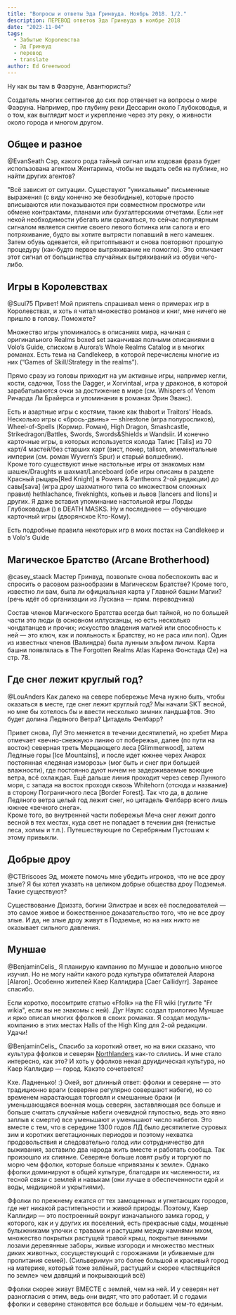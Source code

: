 ```yaml
---
title: "Вопросы и ответы Эда Гринвуда. Ноябрь 2018. 1/2."
description: ПЕРЕВОД ответов Эда Гринвуда в ноябре 2018
date: "2023-11-04"
tags:
  - Забытые Королевства
  - Эд Гринвуд
  - перевод
  - translate
author: Ed Greenwood
---
```


Ну как вы там в Фаэруне, Авантюристы?

Создатель многих сеттингов до сих пор отвечает на вопросы о мире Фаэруна. Например, про глубину реки Дессарин около Глубоководья, и о том, как выглядит мост и укрепление через эту реку, о живности около города и многом другом.

## Общее и разное

@EvanSeath Сэр, какого рода тайный сигнал или кодовая фраза будет использована агентом Жентарима, чтобы не выдать себя на публике, но найти других агентов?

"Всё зависит от ситуации. Существуют "уникальные" письменные выражения (с виду конечно же безобидные), которые просто вписываются или показываются при совместном просмотре или обмене контрактами, планами или бухгалтерскими отчетами. Если нет некой необходимости убегать или сражаться, то сейчас популярным сигналом является снятие своего левого ботинка или сапога и его потряхивание, будто вы хотите вытрясти попавший в него камешек. Затем обувь одевается, ей притоптывают и снова повторяют прошлую процедуру (как-будто первое вытряхивание не помогло). Это отличает этот сигнал от большинства случайных вытряхиваний из обуви чего-либо.

## Игры в Королевствах

@Suul75 Привет! Мой приятель спрашивал меня о примерах игр в Королевствах, и хоть я читал множество романов и книг, мне ничего не пришло в голову. Поможете?

Множество игры упоминалось в описаниях мира, начиная с оригинального Realms boxed set заканчивая полными описаниями в Volo’s Guide, списком в Aurora’s Whole Realms Catalog и в многих романах. Есть тема на Candlekeep, в которой перечислены многие из них (“Games of Skill/Strategy in the realms”).

Прямо сразу из головы приходит на ум активные игры, например кегли, кости, садочки, Toss the Dagger, и Xorvintaal, игра у драконов, в которой зарабатываются очки за достижение в мире (см. Whispers of Venom Ричарда Ли Брайерса и упоминания в романах Эрин Эванс).

Есть и азартные игры с костями, такие как thabort и Traitors’ Heads. Несколько игры с «брось-двинь» — shirestone (игра полуросликов), Wheel-of-Spells (Кормир. Роман), High Dragon, Smashcastle, Strikedragon/Battles, Swords, Swords&Shields и Wandsiir. И конечно карточные игры, в которых используется колода Талис \[Talis\] из 70 карт/4 мастей/без старших карт (вист, покер, talison, элементальные империи (см. роман Wyvern’s Spur) и старый волшебник).  
Кроме того существуют иные настольные игры от знакомых нам шашек/Draughts и шахмат/Lanceboard (обе игры описаны в разделе Красный рыцарь\[Red Knight\] в Powers & Pantheons 2-ой редакции) до савы\[sava\] (игра дроу шахматного типа со множеством сложных правил) hethlachance, fiveknights, копьев и львов \[lancers and lions\] и других. Я даже вставил упоминание настольной игры Лорды Глубоководья () в DEATH MASKS. Ну и последнеее — обучающие карточный игры (дворянское Кто-Кому).

Есть подробные правила некоторых игр в моих постах на Candlekeep и в Volo's Guide

## Магическое Братство (Arcane Brotherhood)

@casey_staack Мастер Гринвуд, позвольте снова побеспокоить вас и спросить о расовом разнообразии в Магическом Братстве? Кроме того, известно ли вам, была ли официальная карта у Главной башни Магии? (речь идёт об организации из Лускана — прим. переводчика)

Состав членов Магического Братства всегда был тайной, но по большей части это люди (в основном иллусканцы, но есть несколько чондатанцев и прочих; искусство владения магией или способность к ней — это ключ, как и лояльность к Братству, но не раса или пол). Один из известных членов (Валиндра) была лунным эльфом личом. Карта башни появлялась в The Forgotten Realms Atlas Карена Фонстада (2e) на стр. 78.

## Где снег лежит круглый год?

@LouAnders Как далеко на севере побережье Меча нужно быть, чтобы оказаться в месте, где снег лежит круглый год? Мы начали SKT весной, но мне бы хотелось бы и ввести несколько зимних ландшафтов. Это будет долина Ледяного Ветра? Цитадель Фелбарр?

Привет снова, Лу! Это меняется в течении десятилетий, но хребет Мира отмечает «вечно-снежную» линию от побережья, далее (по пути на восток) северная треть Мерцающего леса \[Glimmerwood\], затем Ледяные горы \[Ice Mountains\], и после идет южнее черех Анарох постоянная «ледяная изморозь» (мог быть и снег при большей влажности), где постоянно дуют ничем не задерживаемые воющие ветра, всё охлаждая. Ещё дальше линия проходит через север Лунного моря, с запада на восток проходя сквозь Whitehorn (отсюда и название) в сторону Пограничного леса \[Border Forest\]. Так что да, в долине Ледяного ветра целый год лежит снег, но цитадель Фелбарр всего лишь южнее «вечного снега».  
Кроме того, во внутренней части побережья Меча снег лежит долго весной в тех местах, куда свет не попадает в течении дня (тенистые леса, холмы и т.п.). Путешествующие по Серебряным Пустошам к этому привыкли.

## Добрые дроу

@CTBriscoes Эд, можете помочь мне убедить игроков, что не все дроу злые? Я бы хотел указать на целиком добрые общества дроу Подземья. Такие существуют?

Существование Дриззта, богини Элистрае и всех её последователей — это самое живое и божественное доказательство того, что не все дроу злые. И да, не злые дроу живут в Подземье, но на них никто не оказывает сильного давления.

## Муншае

@BenjaminCelis\_ Я планирую кампанию по Муншае и довольно многое изучил. Но не могу найти какого рода культура обитателей Аларона \[Alaron\]. Особенно жителей Каер Каллидира \[Caer Callidyrr\]. Заранее спасибо.

Если коротко, посомтрите статью «Ffolk» на the FR wiki (гуглите "Fr wikia", если вы не знакомы с ней). Дуг Наулс создал трилогию Муншае и ярко описал многих ффолков в своих романах. Я создал модуль-компанию в этих местах Halls of the High King для 2-ой редакции. Удачи!

@BenjaminCelis\_ Спасибо за короткий ответ, но на вики сказано, что культура ффолков и северян [Northlanders](иллусканцы) как-то слились. И мне стало интересно, как это? И хоть у ффолков некая друидическая культура, но Каер Каллидир — город. Какэто сочетается?

Кхе. Ладненько! :} Окей, вот длинный ответ: ффолки и северяне — это традиционно враги (северяне регулярно совершают набеги), но со временем нарастающая торговля и смешанные браки (и уменьшающаяся военная мощь северян, заставляющая все больше и больше считать случайные набеги очевидной глупостью, ведь это явно заплыв к смерти) все уменьшают и уменьшают число набегов. Это вместе с тем, что в середине 1300 годов ЛД было десятилетие суровых зим и коротких вегетационных периодов и поэтому нехватка продовольствия и следовательно голод или сотрудничество для выживания, заставило два народа жить вместе и работать сообща. Так произошло их слияние. Северяне больше ловят рыбу и торгуют по морю чем ффолки, которые больше «привязаны к земле». Однако ффолки доминируют в общей культуре, благодаря их численности, их тесной связи с землей и навыкам (они лучше в обеспеченности едой и воды, медициной и укрытиями).

Ффолки по прежнему ежатся от тех замощенных и угнетающих городов, где нет никакой растительности и живой природы. Поэтому, Каер Каллидир — это построенный вокруг изначального замка город, у которого, как и у других их поселений, есть прекрасные сады, мощеные булыжниками улочки с травами и растущим между камнями мхом, множество покрытых растущей травой крыш, покрытые винными лозами деревянные заборы, живые изгороди и множество местных диких животных, сосуществующий с горожанами (и убиваемые для пропитания семей). (Сильверимун это более большой и красивый город на материке, который тоже зелёный, растущий и скорее «ластящийся по земле» чем давящий и покрывающий всё)

Ффолки скорее живут ВМЕСТЕ с землей, чем на ней. И у северян нет разногласия с этим, ведь они видят, что это работает. И с годами ффолки и северяне становятся все больше и большем чем-то единым.
